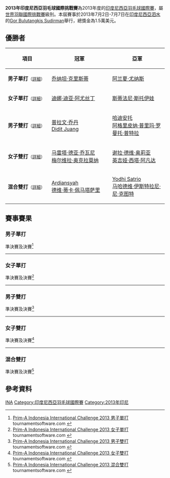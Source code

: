 {{noteTA|G1=Badminton}}
{{infobox badminton event
|name           = 2013年印度尼西亞羽毛球國際挑戰賽
|image          = 
|size           = 
|caption        =
|dates          = 2013年7月2日－7月7日
|number_edition = 
|level          = 4A
|prize_money    = 1.5萬美元
|location       = {{INA}}[[泗水_(印度尼西亞)|泗水]]
|venue          = Gor Bulutangkis Sudirman
|previous       = 2012年印度尼西亞羽毛球國際挑戰賽 
|next           = 2014年印度尼西亞羽毛球國際挑戰賽
}}
'''2013年印度尼西亞羽毛球國際挑戰賽'''為2013年度的[[印度尼西亞羽毛球國際賽|印度尼西亞羽毛球國際賽]]，屬[[世界羽聯國際挑戰賽|世界羽聯國際挑戰賽]]級別。本屆賽事於2013年7月2日-7月7日在[[印度尼西亞|印度尼西亞]][[泗水_(印尼)|泗水]]的[[Gor_Bulutangkis_Sudirman|Gor Bulutangkis Sudirman]]舉行，總獎金為1.5萬美元。

== 優勝者 ==
{| class=wikitable style="font-size:small"
!width="200"|項目
!width="250"|冠軍
!width="250"|亞軍
|-
|'''男子單打'''<small>（[[#男子單打|詳細]]）</small>
|{{flagicon|INA}} [[乔纳坦·克里斯蒂|乔纳坦·克里斯蒂]]
|{{flagicon|INA}} [[阿兰夏·尤纳斯|阿兰夏·尤纳斯]]
|-
|'''女子單打'''<small>（[[#女子單打|詳細]]）</small>
|{{flagicon|INA}} [[迪娜·迪亚·阿尤丝丁|迪娜·迪亚·阿尤丝丁]]
|{{flagicon|BUL}} [[斯蒂法尼·斯托伊娃|斯蒂法尼·斯托伊娃]]
|-
|'''男子雙打'''<small>（[[#男子雙打|詳細]]）</small>
|{{flagicon|INA}} [[普拉文·乔丹|普拉文·乔丹]]<br/>{{flagicon|INA}} [[Didit_Juang|Didit Juang]]
|{{flagicon|INA}} [[哈迪安托|哈迪安托]]<br/>{{flagicon|INA}} [[阿格里皮纳·普里玛·罗曼托·普特拉|阿格里皮纳·普里玛·罗曼托·普特拉]]
|-
|'''女子雙打'''<small>（[[#女子雙打|詳細]]）</small>
|{{flagicon|INA}} [[马雷塔·德亚·乔瓦尼|马雷塔·德亚·乔瓦尼]]<br/>{{flagicon|INA}} [[梅尔维拉·奥克拉莫纳|梅尔维拉·奥克拉莫纳]]
|{{flagicon|INA}} [[谢拉·德维·奥莉亚|谢拉·德维·奥莉亚]]<br/>{{flagicon|INA}} [[英吉娅·西塔·阿凡达|英吉娅·西塔·阿凡达]]
|-
|'''混合雙打'''<small>（[[#混合雙打|詳細]]）</small>
|{{flagicon|INA}} [[Ardiansyah|Ardiansyah]]<br/>{{flagicon|INA}} [[德维·蒂卡·佩马塔萨里|德维·蒂卡·佩马塔萨里]]
|{{flagicon|INA}} [[Yodhi_Satrio|Yodhi Satrio]]<br/>{{flagicon|INA}} [[马哈德维·伊斯特拉尼·尼·克图特|马哈德维·伊斯特拉尼·尼·克图特]]
|}

== 賽事賽果 ==
=== 男子單打 ===
;準決賽及決賽<ref name="MS">[http://tournamentsoftware.com/sport/draw.aspx?id=3B72EFFE-0E48-4C6A-9BD8-2EBB980775D0&draw=15 Prim-A Indonesia International Challenge 2013 男子單打] tournamentsoftware.com {{en}}</ref>
{{4TeamBracket-Tennis3-v2
| team-width=200
| RD1-seed1=1
| RD1-team1='''{{flagicon|INA}} [[阿兰夏·尤纳斯|阿兰夏·尤纳斯]]
| RD1-score1-1=17
| RD1-score1-2='''23
| RD1-score1-3='''21
| RD1-seed2=4
| RD1-team2={{flagicon|HKG}} [[魏楠|魏楠]]
| RD1-score2-1='''21
| RD1-score2-2=21
| RD1-score2-3=15

| RD1-seed3=
| RD1-team3={{flagicon|INA}} [[Febriyan_Irvannaldy|Febriyan Irvannaldy]]
| RD1-score3-1='''21
| RD1-score3-2=11
| RD1-score3-3=12
| RD1-seed4=
| RD1-team4='''{{flagicon|INA}} [[乔纳坦·克里斯蒂|乔纳坦·克里斯蒂]]
| RD1-score4-1=18
| RD1-score4-2='''21
| RD1-score4-3='''21

| RD2-seed1=1
| RD2-team1={{flagicon|INA}} [[阿兰夏·尤纳斯|阿兰夏·尤纳斯]]
| RD2-score1-1=17
| RD2-score1-2=10
| RD2-score1-3=
| RD2-seed2=
| RD2-team2='''{{flagicon|INA}} [[乔纳坦·克里斯蒂|乔纳坦·克里斯蒂]]
| RD2-score2-1='''21
| RD2-score2-2='''21
| RD2-score2-3=
}}
----

=== 女子單打 ===
;準決賽及決賽<ref name="WS">[http://tournamentsoftware.com/sport/draw.aspx?id=3B72EFFE-0E48-4C6A-9BD8-2EBB980775D0&draw=12 Prim-A Indonesia International Challenge 2013 女子單打] tournamentsoftware.com {{en}}</ref>
{{4TeamBracket-Tennis3-v2
| team-width=200
| RD1-seed1=
| RD1-team1='''{{flagicon|INA}} [[迪娜·迪亚·阿尤丝丁|迪娜·迪亚·阿尤丝丁]]
| RD1-score1-1='''21
| RD1-score1-2='''21
| RD1-score1-3=
| RD1-seed2=4
| RD1-team2={{flagicon|INA}} [[米利森特·维兰托|米利森特·维兰托]]
| RD1-score2-1=19
| RD1-score2-2=18
| RD1-score2-3=

| RD1-seed3=6
| RD1-team3='''{{flagicon|BUL}} [[斯蒂法尼·斯托伊娃|斯蒂法尼·斯托伊娃]]
| RD1-score3-1='''21
| RD1-score3-2=18
| RD1-score3-3='''21
| RD1-seed4=5
| RD1-team4={{flagicon|INA}} [[Maziyyah_Nadhir|Maziyyah Nadhir]]
| RD1-score4-1=19
| RD1-score4-2='''21
| RD1-score4-3=9

| RD2-seed1=
| RD2-team1='''{{flagicon|INA}} [[迪娜·迪亚·阿尤丝丁|迪娜·迪亚·阿尤丝丁]]
| RD2-score1-1=13
| RD2-score1-2='''21
| RD2-score1-3='''21
| RD2-seed2=6
| RD2-team2={{flagicon|BUL}} [[斯蒂法尼·斯托伊娃|斯蒂法尼·斯托伊娃]]
| RD2-score2-1='''21
| RD2-score2-2=15
| RD2-score2-3=12
}}
----

=== 男子雙打 ===
;準決賽及決賽<ref name="MD">[http://tournamentsoftware.com/sport/draw.aspx?id=3B72EFFE-0E48-4C6A-9BD8-2EBB980775D0&draw=8 Prim-A Indonesia International Challenge 2013 男子雙打] tournamentsoftware.com {{en}}</ref>
{{4TeamBracket-Tennis3-v2
| team-width=200
| RD1-seed1=1
| RD1-team1={{flagicon|INA}} [[瓦赫尤·那亚卡·阿亚·邦卡亚尼拉|瓦赫尤·那亚卡·阿亚·邦卡亚尼拉]]<br/> {{flagicon|INA}} [[阿迪·尤苏夫|阿迪·尤苏夫]]
| RD1-score1-1='''21
| RD1-score1-2=15
| RD1-score1-3=26
| RD1-seed2=
| RD1-team2='''{{flagicon|INA}} [[普拉文·乔丹|普拉文·乔丹]]<br/> {{flagicon|INA}} [[Didit_Juang|Didit Juang]]
| RD1-score2-1=14
| RD1-score2-2='''21
| RD1-score2-3='''28

| RD1-seed3=Q
| RD1-team3={{flagicon|INA}} [[Sandy_I_Komang|Sandy I Komang]]<br/> {{flagicon|INA}} [[Allan_Moh_Solihuddin|Allan Moh Solihuddin]]
| RD1-score3-1=17
| RD1-score3-2=12
| RD1-score3-3=
| RD1-seed4=
| RD1-team4='''{{nowrap|{{flagicon|INA}} [[哈迪安托|哈迪安托]]<br/> {{flagicon|INA}} [[阿格里皮纳·普里玛·罗曼托·普特拉|阿格里皮纳·普里玛·罗曼托·普特拉]]}}
| RD1-score4-1='''21
| RD1-score4-2='''21
| RD1-score4-3=

| RD2-seed1=
| RD2-team1='''{{flagicon|INA}} [[普拉文·乔丹|普拉文·乔丹]]<br/> {{flagicon|INA}} [[Didit_Juang|Didit Juang]]
| RD2-score1-1=17
| RD2-score1-2='''21
| RD2-score1-3='''23
| RD2-seed2=
| RD2-team2={{nowrap|{{flagicon|INA}} [[哈迪安托|哈迪安托]]<br/> {{flagicon|INA}} [[阿格里皮纳·普里玛·罗曼托·普特拉|阿格里皮纳·普里玛·罗曼托·普特拉]]}}
| RD2-score2-1='''21
| RD2-score2-2=16
| RD2-score2-3=21
}}
----

=== 女子雙打 ===
;準決賽及決賽<ref name="WD">[http://tournamentsoftware.com/sport/draw.aspx?id=3B72EFFE-0E48-4C6A-9BD8-2EBB980775D0&draw=9 Prim-A Indonesia International Challenge 2013 女子雙打] tournamentsoftware.com {{en}}</ref>
{{4TeamBracket-Tennis3-v2
| team-width=200
| RD1-seed1=1
| RD1-team1={{flagicon|BUL}} [[加夫列拉·斯托伊娃|加夫列拉·斯托伊娃]]<br/> {{flagicon|BUL}} [[斯蒂法尼·斯托伊娃|斯蒂法尼·斯托伊娃]]
| RD1-score1-1=16
| RD1-score1-2='''21
| RD1-score1-3=22
| RD1-seed2=3
| RD1-team2='''{{flagicon|INA}} [[谢拉·德维·奥莉亚|谢拉·德维·奥莉亚]]<br/> {{flagicon|INA}} [[英吉娅·西塔·阿凡达|英吉娅·西塔·阿凡达]]
| RD1-score2-1='''21
| RD1-score2-2=16
| RD1-score2-3='''24

| RD1-seed3=4
| RD1-team3='''{{flagicon|INA}} [[马雷塔·德亚·乔瓦尼|马雷塔·德亚·乔瓦尼]]<br/> {{flagicon|INA}} [[梅尔维拉·奥克拉莫纳|梅尔维拉·奥克拉莫纳]]
| RD1-score3-1='''21
| RD1-score3-2=15
| RD1-score3-3=20
| RD1-seed4=
| RD1-team4={{flagicon|INA}} [[娜达娅·美拉提|娜达娅·美拉提]]<br/> {{flagicon|INA}} [[Natalia_Poluakan|Natalia Poluakan]]
| RD1-score4-1=19
| RD1-score4-2='''21
| RD1-score4-3='''22

| RD2-seed1=3
| RD2-team1={{flagicon|INA}} [[谢拉·德维·奥莉亚|谢拉·德维·奥莉亚]]<br/> {{flagicon|INA}} [[英吉娅·西塔·阿凡达|英吉娅·西塔·阿凡达]]
| RD2-score1-1=12
| RD2-score1-2=18
| RD2-score1-3=
| RD2-seed2=4
| RD2-team2='''{{flagicon|INA}} [[马雷塔·德亚·乔瓦尼|马雷塔·德亚·乔瓦尼]]<br/> {{flagicon|INA}} [[梅尔维拉·奥克拉莫纳|梅尔维拉·奥克拉莫纳]]
| RD2-score2-1='''21
| RD2-score2-2='''21
| RD2-score2-3=
}}
----

=== 混合雙打 ===
;準決賽及決賽<ref name="XD">[http://tournamentsoftware.com/sport/draw.aspx?id=3B72EFFE-0E48-4C6A-9BD8-2EBB980775D0&draw=13 Prim-A Indonesia International Challenge 2013 混合雙打] {{Wayback|url=http://tournamentsoftware.com/sport/draw.aspx?id=3B72EFFE-0E48-4C6A-9BD8-2EBB980775D0&draw=13 |date=20171023022450 }} tournamentsoftware.com {{en}}</ref>
{{4TeamBracket-Tennis3-v2
| team-width=200
| RD1-seed1=
| RD1-team1={{flagicon|INA}} [[陳甲志|陳甲志]]<br/> {{flagicon|INA}} [[凯希亚·纽维塔·哈纳迪亚|凯希亚·纽维塔·哈纳迪亚]]
| RD1-score1-1=17
| RD1-score1-2=16
| RD1-score1-3=
| RD1-seed2=4
| RD1-team2='''{{flagicon|INA}} [[Ardiansyah|Ardiansyah]]<br/> {{flagicon|INA}} [[德维·蒂卡·佩马塔萨里|德维·蒂卡·佩马塔萨里]]
| RD1-score2-1='''21
| RD1-score2-2='''21
| RD1-score2-3=

| RD1-seed3=
| RD1-team3={{flagicon|INA}} [[Rafli_Rizki_Ristian|Rafli Rizki Ristian]]<br/> {{flagicon|INA}} [[Novalita_Anggraeni|Novalita Anggraeni]]
| RD1-score3-1=19
| RD1-score3-2=14
| RD1-score3-3=
| RD1-seed4=
| RD1-team4='''{{nowrap|{{flagicon|INA}} [[Yodhi_Satrio|Yodhi Satrio]]<br/> {{flagicon|INA}} [[马哈德维·伊斯特拉尼·尼·克图特|马哈德维·伊斯特拉尼·尼·克图特]]}}
| RD1-score4-1='''21
| RD1-score4-2='''21
| RD1-score4-3=

| RD2-seed1=4
| RD2-team1='''{{flagicon|INA}} [[Ardiansyah|Ardiansyah]]<br/> {{flagicon|INA}} [[德维·蒂卡·佩马塔萨里|德维·蒂卡·佩马塔萨里]]
| RD2-score1-1=19
| RD2-score1-2='''21
| RD2-score1-3='''21
| RD2-seed2=
| RD2-team2={{nowrap|{{flagicon|INA}} [[Yodhi_Satrio|Yodhi Satrio]]<br/> {{flagicon|INA}} [[马哈德维·伊斯特拉尼·尼·克图特|马哈德维·伊斯特拉尼·尼·克图特]]}}
| RD2-score2-1='''21
| RD2-score2-2=18
| RD2-score2-3=19
}}

== 參考資料 ==
{{Reflist}}

[[Category:2013年世界羽聯國際挑戰賽|INA]]
[[Category:印度尼西亞羽毛球國際賽|Category:印度尼西亞羽毛球國際賽]]
[[Category:2013年印尼|Category:2013年印尼]]
